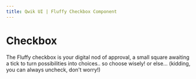 ```yaml
---
title: Qwik UI | Fluffy Checkbox Component
---
```



# Checkbox

The Fluffy checkbox is your digital nod of approval, a small square awaiting a tick to turn possibilities into choices.. so choose wisely! or else... (kidding, you can always uncheck, don't worry!)

<StatusBanner status={statusByComponent.fluffy.Checkbox} />
